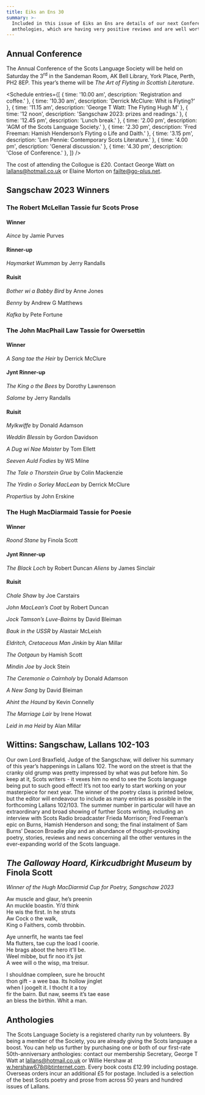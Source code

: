 ```yaml
---
title: Eiks an Ens 30
summary: >-
  Included in this issue of Eiks an Ens are details of our next Conference in Perth and of our
  anthologies, which are having very positive reviews and are well worth the money.
---
```



## Annual Conference

The Annual Conference of the Scots Language Society will be held on Saturday the 3<sup>rd</sup> in
the Sandeman Room, AK Bell Library, York Place, Perth, PH2 8EP. This year’s theme will be _The Art
of Flyting in Scottish Literature_.

<Schedule
  entries={[
    { time: '10.00 am', description: 'Registration and coffee.' },
    { time: '10.30 am', description: 'Derrick McClure: Whit is Flyting?' },
    { time: '11.15 am', description: 'George T Watt: The Flyting Hugh M' },
    { time: '12 noon', description: 'Sangschaw 2023: prizes and readings.' },
    { time: '12.45 pm', description: 'Lunch break.' },
    { time: '2.00 pm', description: 'AGM of the Scots Language Society.' },
    { time: '2.30 pm', description: 'Fred Freeman: Hamish Henderson’s Flyting o Life and Daith.' },
    { time: '3.15 pm', description: 'Len Pennie: Contemporary Scots Literature.' },
    { time: '4.00 pm', description: 'General discussion.' },
    { time: '4.30 pm', description: 'Close of Conference.' },
  ]}
/>

The cost of attending the Collogue is £20. Contact George Watt on
[lallans@hotmail.co.uk](mailto:lallans@hotmail.co.uk) or Elaine Morton on
[failte@go-plus.net](mailto:failte@go-plus.net).

## Sangschaw 2023 Winners

### The Robert McLellan Tassie fur Scots Prose

#### Winner

_Aince_ by Jamie Purves

#### Rinner-up

_Haymarket Wumman_ by Jerry Randalls

#### Ruisit

_Bother wi a Babby Bird_ by Anne Jones

_Benny_ by Andrew G Matthews

_Kafka_ by Pete Fortune

### The John MacPhail Law Tassie for Owersettin

#### Winner

_A Sang tae the Heir_ by Derrick McClure

#### Jynt Rinner-up

_The King o the Bees_ by Dorothy Lawrenson

_Salome_ by Jerry Randalls

#### Ruisit

_Mylkwiffe_ by Donald Adamson

_Weddin Blessin_ by Gordon Davidson

_A Dug wi Nae Maister_ by Tom Ellett

_Seeven Auld Fodies_ by WS Milne

_The Tale o Thorstein Grue_ by Colin Mackenzie

_The Yirdin o Sorley MacLean_ by Derrick McClure

_Propertius_ by John Erskine

### The Hugh MacDiarmaid Tassie for Poesie

#### Winner

_Roond Stane_ by Finola Scott

#### Jynt Rinner-up

_The Black Loch_ by Robert Duncan _Aliens_ by James Sinclair

#### Ruisit

_Chale Shaw_ by Joe Carstairs

_John MacLean’s Coat_ by Robert Duncan

_Jock Tamson’s Luve-Bairns_ by David Bleiman

_Bauk in the USSR_ by Alastair McLeish

_Eldritch, Cretaceous Man Jinkin_ by Alan Millar

_The Ootgaun_ by Hamish Scott

_Mindin Joe_ by Jock Stein

_The Ceremonie o Cairnholy_ by Donald Adamson

_A New Sang_ by David Bleiman

_Ahint the Haund_ by Kevin Connelly

_The Marriage Lair_ by Irene Howat

_Leid in ma Heid_ by Alan Millar

## Wittins: Sangschaw, Lallans 102-103

Our own Lord Braxfield, Judge of the Sangschaw, will deliver his summary of this year’s happenings
in Lallans 102. The word on the street is that the cranky old grump was pretty impressed by what was
put before him. So keep at it, Scots writers - it vexes him no end to see the Scots language being
put to such good effect! It’s not too early to start working on your masterpiece for next year. The
winner of the poetry class is printed below, but the editor will endeavour to include as many
entries as possible in the forthcoming Lallans 102/103. The summer number in particular will have an
extraordinary and broad showing of further Scots writing, including an interview with Scots Radio
broadcaster Frieda Morrison; Fred Freeman’s epic on Burns, Hamish Henderson and song; the final
instalment of Sam Burns’ Deacon Broadie play and an abundance of thought-provoking poetry, stories,
reviews and news concerning all the other ventures in the ever-expanding world of the Scots
language.

## _The Galloway Hoard, Kirkcudbright Museum_ by Finola Scott

_Winner of the Hugh MacDiarmid Cup for Poetry, Sangschaw 2023_

Aw muscle and glaur, he’s preenin<br /> An muckle boastin. Yi’d think<br /> He wis the first. In he
struts<br /> Aw Cock o the walk,<br /> King o Faithers, comb throbbin.<br />

Aye unnerfit, he wants tae feel<br /> Ma flutters, tae cup the load I coorie.<br /> He brags aboot
the hero it’ll be.<br /> Weel mibbe, but fir noo it’s jist<br /> A wee will o the wisp, ma
treisur.<br />

I shouldnae compleen, sure he broucht<br /> thon gift - a wee baa. Its hollow jinglet<br /> when I
joogelt it. I thocht it a toy<br /> fir the bairn. But naw, seems it’s tae ease<br /> an bless the
birthin. Whit a man.<br />

## Anthologies

The Scots Language Society is a registered charity run by volunteers. By being a member of the
Society, you are already giving the Scots language a boost. You can help us further by purchasing
one or both of our first-rate 50th-anniversary anthologies: contact our membership Secretary, George
T Watt at [lallans@hotmail.co.uk](mailto:lallans@hotmail.co.uk) or Willie Hershaw at
[w.hershaw678@btinternet.com](mailto:w.hershaw678@btinternet.com). Every book costs £12.99 including
postage. Overseas orders incur an additional £5 for postage. Included is a selection of the best
Scots poetry and prose from across 50 years and hundred issues of Lallans.
